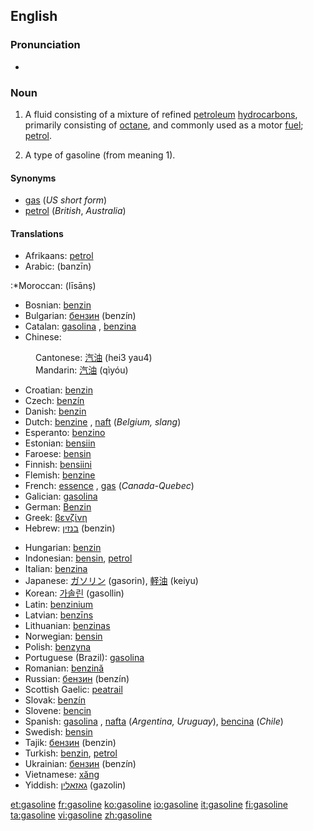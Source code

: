 ==English==

===Pronunciation===
*{{audio|en-us-gasoline.ogg|Audio (US)}}

===Noun===
{{wikipedia}}
{{en-noun|s|-}}

# {{uncountable}} {{US}} A fluid consisting of a mixture of refined [[petroleum]] [[hydrocarbon]]s, primarily consisting of [[octane]], and commonly used as a motor [[fuel]]; [[petrol]].
# {{countable}} A type of gasoline (from meaning 1).

====Synonyms====
*[[gas]] (''US short form'')
*[[petrol]] (''British'', ''Australia'')

====Translations====
{{top}}
*Afrikaans: [[petrol]]
*Arabic: {{ARchar|[[بنزين]]}} (banzīn) {{m}}
:*Moroccan: {{ARchar|[[ليسانص]]}} (līsānṣ)
*Bosnian: [[benzin]] {{m}}
*Bulgarian: [[бензин]] (benzín) {{m}}
*Catalan: [[gasolina]] {{f}}, [[benzina]] {{f}}
*Chinese:
:Cantonese: [[汽油]] (hei3 yau4)
:Mandarin: [[汽油]] (qìyóu)
*Croatian: [[benzin]]
*Czech: [[benzín]] {{m}}
*Danish: [[benzin]] {{c}}
*Dutch: [[benzine]] {{f}}, [[naft]] (''Belgium, slang'')
*Esperanto: [[benzino]]
*Estonian: [[bensiin]]
*Faroese: [[bensin]] {{n}}
*Finnish: [[bensiini]]
*Flemish: [[benzine]]
*French: [[essence]] {{f}}, [[gas]] (''Canada-Quebec'')
*Galician: [[gasolina]] {{f}}
*German: [[Benzin]] {{n}}
*Greek: [[βενζίνη]] {{f}}
*Hebrew: [[בנזין]] (benzin) {{m}}
{{mid}}
*Hungarian: [[benzin]]
*Indonesian: [[bensin]], [[petrol]]
*Italian: [[benzina]] {{f}}
*Japanese: [[ガソリン]] (gasorin), [[軽油]] (keiyu)
*Korean: [[가솔린]] (gasollin)
*Latin: [[benzinium]]
*Latvian: [[benzīns]] {{m}}
*Lithuanian: [[benzinas]]
*Norwegian: [[bensin]]
*Polish: [[benzyna]] {{f}}
*Portuguese (Brazil): [[gasolina]] {{f}}
*Romanian: [[benzină]] {{f}}
*Russian: [[бензин]] (benzín) {{m}}
*Scottish Gaelic: [[peatrail]]
*Slovak: [[benzín]] {{m}}
*Slovene: [[bencin]] {{m}}
*Spanish: [[gasolina]] {{f}}, [[nafta]] {{f}} (''Argentina, Uruguay''), [[bencina]] {{f}} (''Chile'')
*Swedish: [[bensin]]
*Tajik: [[бензин]] (benzin)
*Turkish: [[benzin]], [[petrol]]
*Ukrainian: [[бензин]] (benzín) {{m}}
*Vietnamese: [[xăng]]
*Yiddish: [[גאזאלין]] (gazolin)
{{bottom}}

[[et:gasoline]]
[[fr:gasoline]]
[[ko:gasoline]]
[[io:gasoline]]
[[it:gasoline]]
[[fi:gasoline]]
[[ta:gasoline]]
[[vi:gasoline]]
[[zh:gasoline]]
